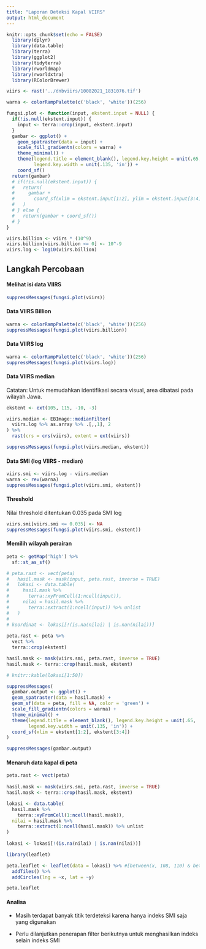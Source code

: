 ---
title: "Laporan Deteksi Kapal VIIRS"
output: html_document
---

```{r setup, include=FALSE, cache=FALSE}
knitr::opts_chunk$set(echo = FALSE)
  library(dplyr)
  library(data.table)
  library(terra)
  library(ggplot2)
  library(tidyterra)
  library(rworldmap)
  library(rworldxtra)
  library(RColorBrewer)

viirs <- rast('../dnbviirs/10082021_1831076.tif')

warna <- colorRampPalette(c('black', 'white'))(256)

fungsi.plot <- function(input, ekstent.input = NULL) {
  if(!is.null(ekstent.input)) {
    input <- terra::crop(input, ekstent.input)
  }
  gambar <- ggplot() +
    geom_spatraster(data = input) +
    scale_fill_gradientn(colors = warna) +
    theme_minimal() +
    theme(legend.title = element_blank(), legend.key.height = unit(.65, 'in'),
          legend.key.width = unit(.135, 'in')) +
    coord_sf()
  return(gambar)
  # if(!is.null(ekstent.input)) {
  #   return(
  #     gambar + 
  #       coord_sf(xlim = ekstent.input[1:2], ylim = ekstent.input[3:4])
  #   )
  # } else {
  #   return(gambar + coord_sf())
  # }
}
```

```{r cars}
viirs.billion <- viirs * (10^9)
viirs.billion[viirs.billion <= 0] <- 10^-9
viirs.log <- log10(viirs.billion)
```

## Langkah Percobaan

#### Melihat isi data VIIRS

```{r pressure, echo=FALSE}
suppressMessages(fungsi.plot(viirs))
```

#### Data VIIRS Billion

```{r billion, echo=FALSE}
warna <- colorRampPalette(c('black', 'white'))(256)
suppressMessages(fungsi.plot(viirs.billion))
```

#### Data VIIRS log

```{r log, echo=FALSE}
warna <- colorRampPalette(c('black', 'white'))(256)
suppressMessages(fungsi.plot(viirs.log))
```

#### Data VIIRS median

Catatan: Untuk memudahkan identifikasi secara visual, area dibatasi pada wilayah Jawa.

```{r echo=FALSE, fig.width=8, out.height='110%'}

ekstent <- ext(105, 115, -10, -3)

viirs.median <- EBImage::medianFilter(
  viirs.log %>% as.array %>% .[,,1], 2
) %>% 
  rast(crs = crs(viirs), extent = ext(viirs)) 

suppressMessages(fungsi.plot(viirs.median, ekstent))
```

#### Data SMI (log VIIRS - median)

```{r echo=FALSE, fig.width=8, out.height='110%'}

viirs.smi <- viirs.log - viirs.median
warna <- rev(warna)
suppressMessages(fungsi.plot(viirs.smi, ekstent))
```

#### Threshold

Nilai threshold ditentukan 0.035 pada SMI log

```{r echo=FALSE, fig.width=7, out.width='150%'}
viirs.smi[viirs.smi <= 0.035] <- NA
suppressMessages(fungsi.plot(viirs.smi, ekstent))
```

#### Memilih wilayah perairan

```{r echo=FALSE, fig.width=7, out.width='150%', dpi=100}
peta <- getMap('high') %>% 
  sf::st_as_sf()

# peta.rast <- vect(peta)
#   hasil.mask <- mask(input, peta.rast, inverse = TRUE) 
#   lokasi <- data.table(
#     hasil.mask %>%
#       terra::xyFromCell(1:ncell(input)),
#     nilai = hasil.mask %>%
#       terra::extract(1:ncell(input)) %>% unlist
#   )
#   
# koordinat <- lokasi[!(is.na(nilai) | is.nan(nilai))]
  
peta.rast <- peta %>% 
  vect %>% 
  terra::crop(ekstent)

hasil.mask <- mask(viirs.smi, peta.rast, inverse = TRUE) 
hasil.mask <- terra::crop(hasil.mask, ekstent)

# knitr::kable(lokasi[1:50])

suppressMessages(
  gambar.output <- ggplot() +
  geom_spatraster(data = hasil.mask) +
  geom_sf(data = peta, fill = NA, color = 'green') +
  scale_fill_gradientn(colors = warna) +
  theme_minimal() +
  theme(legend.title = element_blank(), legend.key.height = unit(.65, 'in'),
        legend.key.width = unit(.135, 'in')) +
  coord_sf(xlim = ekstent[1:2], ekstent[3:4])
)

suppressMessages(gambar.output)
```

#### Menaruh data kapal di peta

```{r fig.width=9, out.width='100%'}
peta.rast <- vect(peta)
  
hasil.mask <- mask(viirs.smi, peta.rast, inverse = TRUE) 
hasil.mask <- terra::crop(hasil.mask, ekstent)

lokasi <- data.table(
  hasil.mask %>%
    terra::xyFromCell(1:ncell(hasil.mask)),
  nilai = hasil.mask %>%
    terra::extract(1:ncell(hasil.mask)) %>% unlist
)
  
lokasi <- lokasi[!(is.na(nilai) | is.nan(nilai))]

library(leaflet)

peta.leaflet <- leaflet(data = lokasi) %>% #[between(x, 108, 110) & between(y, -10, -8)]) %>% 
  addTiles() %>% 
  addCircles(lng = ~x, lat = ~y)

peta.leaflet
```

#### Analisa

-   Masih terdapat banyak titik terdeteksi karena hanya indeks SMI saja yang digunakan

-   Perlu dilanjutkan penerapan filter berikutnya untuk menghasilkan indeks selain indeks SMI
